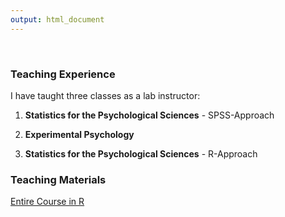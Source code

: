 ```yaml
---
output: html_document
---
```


<br>

### Teaching Experience

I have taught three classes as a lab instructor:

1. **Statistics for the Psychological Sciences** - SPSS-Approach

2. **Experimental Psychology**

3. **Statistics for the Psychological Sciences** - R-Approach


### Teaching Materials 

[Entire Course in R](https://davidbrocker.github.io/DBPSYC3400/)

